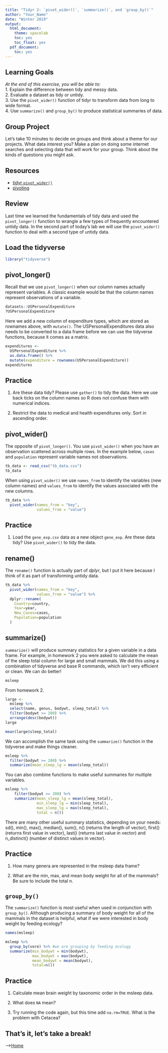 ```yaml
---
title: "Tidyr 2: `pivot_wider()`, `summarize()`, and `group_by()`"
author: "Your_Name"
date: "Winter 2019"
output:
  html_document:
    theme: spacelab
    toc: yes
    toc_float: yes
  pdf_document:
    toc: yes
---
```


## Learning Goals
*At the end of this exercise, you will be able to:*    
1. Explain the difference between tidy and messy data.  
2. Evaluate a dataset as tidy or untidy.  
3. Use the `pivot_wider()` function of tidyr to transform data from long to wide format.  
4. Use `summarize()` and `group_by()` to produce statistical summaries of data.

## Group Project
Let's take 10 minutes to decide on groups and think about a theme for our projects. What data interest you? Make a plan on doing some internet searches and selecting data that will work for your group. Think about the kinds of questions you might ask.  

## Resources
- [tidyr `pivot_wider()`](https://tidyr.tidyverse.org/reference/pivot_wider.html)  
- [pivoting](https://cran.r-project.org/web/packages/tidyr/vignettes/pivot.html)  

## Review
Last time we learned the fundamentals of tidy data and used the `pivot_longer()` function to wrangle a few types of frequently encountered untidy data. In the second part of today's lab we will use the `pivot_wider()` function to deal with a second type of untidy data.  

## Load the tidyverse
```r
library("tidyverse")
```

## pivot_longer()
Recall that we use `pivot_longer()` when our column names actually represent variables. A classic example would be that the column names represent observations of a variable.
```r
datasets::USPersonalExpenditure
?USPersonalExpenditure
```

Here we add a new column of expenditure types, which are stored as rownames above, with `mutate()`. The USPersonalExpenditures data also needs to be converted to a data frame before we can use the tidyverse functions, because it comes as a matrix.
```r
expenditures <- 
  USPersonalExpenditure %>% 
  as.data.frame() %>% 
  mutate(expenditure = rownames(USPersonalExpenditure))
expenditures
```

## Practice
1. Are these data tidy? Please use `gather()` to tidy the data. Here we use back ticks on the column names so R does not confuse them with numerical indices.

2. Restrict the data to medical and health expenditures only. Sort in ascending order.

## pivot_wider()
The opposite of `pivot_longer()`. You use `pivot_wider()` when you have an observation scattered across multiple rows. In the example below, `cases` and `population` represent variable names not observations.
```r
tb_data <- read_csv("tb_data.csv")
tb_data
```

When using `pivot_wider()` we use `names_from` to identify the variables (new column names) and `values_from` to identify the values associated with the new columns.
```r
tb_data %>% 
  pivot_wider(names_from = "key",
              values_from = "value")
```

## Practice
1. Load the `gene_exp.csv` data as a new object `gene_exp`. Are these data tidy? Use `pivot_wider()` to tidy the data.

## rename()
The `rename()` function is actually part of *dplyr*, but I put it here because I think of it as part of transforming untidy data.
```r
tb_data %>% 
  pivot_wider(names_from = "key",
              values_from = "value") %>% 
  dplyr::rename(
    Country=country,
    Year=year,
    New_Cases=cases,
    Population=population
  )
```

## summarize()
`summarize()` will produce summary statistics for a given variable in a data frame. For example, in homework 2 you were asked to calculate the mean of the sleep total column for large and small mammals. We did this using a combination of tidyverse and base R commands, which isn't very efficient or clean. We can do better!  
```r
msleep
```

From homework 2.
```r
large <- 
  msleep %>% 
  select(name, genus, bodywt, sleep_total) %>% 
  filter(bodywt >= 200) %>% 
  arrange(desc(bodywt))
large
```

```r
mean(large$sleep_total)
```

We can accomplish the same task using the `summarize()` function in the tidyverse and make things cleaner.
```r
msleep %>% 
  filter(bodywt >= 200) %>%
  summarize(mean_sleep_lg = mean(sleep_total))
```

You can also combine functions to make useful summaries for multiple variables.
```r
msleep %>% 
    filter(bodywt >= 200) %>% 
    summarize(mean_sleep_lg = mean(sleep_total), 
              min_sleep_lg = min(sleep_total),
              max_sleep_lg = max(sleep_total),
              total = n())
```

There are many other useful summary statistics, depending on your needs: sd(), min(), max(), median(), sum(), n() (returns the length of vector), first() (returns first value in vector), last() (returns last value in vector) and n_distinct() (number of distinct values in vector).

## Practice
1. How many genera are represented in the msleep data frame?

2. What are the min, max, and mean body weight for all of the mammals? Be sure to include the total n.

## `group_by()`
The `summarize()` function is most useful when used in conjunction with `group_by()`. Although producing a summary of body weight for all of the mammals in the dataset is helpful, what if we were interested in body weight by feeding ecology?
```r
names(msleep)
```

```r
msleep %>%
  group_by(vore) %>% #we are grouping by feeding ecology
  summarize(min_bodywt = min(bodywt),
            max_bodywt = max(bodywt),
            mean_bodywt = mean(bodywt),
            total=n())
```

## Practice
1. Calculate mean brain weight by taxonomic order in the msleep data.

2. What does `NA` mean?

3. Try running the code again, but this time add `na.rm=TRUE`. What is the problem with Cetacea?

## That's it, let's take a break!   

-->[Home](https://jmledford3115.github.io/datascibiol/)